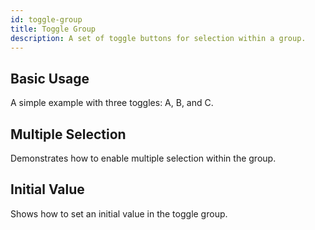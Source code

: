 ```yaml
---
id: toggle-group
title: Toggle Group
description: A set of toggle buttons for selection within a group.
---
```



## Basic Usage

A simple example with three toggles: A, B, and C.

<Story id="Basic" />

## Multiple Selection

Demonstrates how to enable multiple selection within the group.

<Story id="Multiple" />

## Initial Value

Shows how to set an initial value in the toggle group.

<Story id="Initialvalue" />
